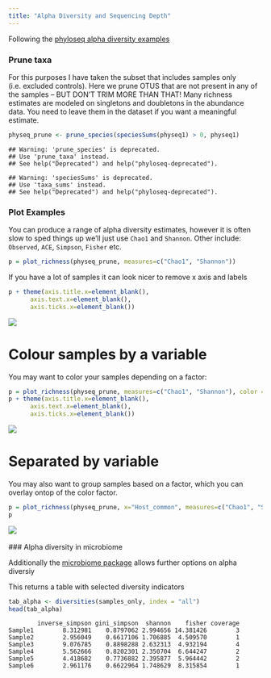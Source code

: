```yaml
---
title: "Alpha Diversity and Sequencing Depth"
---
```


Following the [phyloseq alpha diversity examples](https://joey711.github.io/phyloseq/plot_richness-examples.html)

### Prune taxa

For this purposes I have taken the subset that includes samples only (i.e. excluded controls). Here we prune OTUS that are not present in any of the samples – BUT DON’T TRIM MORE THAN THAT! Many richness estimates are modeled on singletons and doubletons in the abundance data. You need to leave them in the dataset if you want a meaningful estimate.

```r
physeq_prune <- prune_species(speciesSums(physeq1) > 0, physeq1)
```
```
## Warning: 'prune_species' is deprecated.
## Use 'prune_taxa' instead.
## See help("Deprecated") and help("phyloseq-deprecated").

## Warning: 'speciesSums' is deprecated.
## Use 'taxa_sums' instead.
## See help("Deprecated") and help("phyloseq-deprecated").

```
### Plot Examples

You can produce a range of alpha diversity estimates, however it is often slow to sped things up we'll just use `Chao1` and `Shannon`. Other include: `Observed`, `ACE`, `Simpson`, `Fisher` etc.

```r
p = plot_richness(physeq_prune, measures=c("Chao1", "Shannon"))
```

If you have a lot of samples it can look nicer to remove x axis and labels
```r
p + theme(axis.title.x=element_blank(),
      axis.text.x=element_blank(),
      axis.ticks.x=element_blank())
```

![](images/alpha-bw.png)

# Colour samples by a variable

You may want to color your samples depending on a factor:
```r
p = plot_richness(physeq_prune, measures=c("Chao1", "Shannon"), color = "Genus_Species")
p + theme(axis.title.x=element_blank(),
      axis.text.x=element_blank(),
      axis.ticks.x=element_blank())
```

![](images/alpha-col.png)

# Separated by variable

You may also want to group samples based on a factor, which you can overlay ontop of the color factor.

```r
p = plot_richness(physeq_prune, x="Host_common", measures=c("Chao1", "Shannon"), color = "Genus_Species")
p
```

![](images/alpha-col-sep.png)
<br></br>
### Alpha diversity in microbiome

Additionally the [microbiome package](http://microbiome.github.io/microbiome/Diversity.html) allows further options on alpha diversiy

This returns a table with selected diversity indicators
```r
tab_alpha <- diversities(samples_only, index = "all")
head(tab_alpha)
```
```
        inverse_simpson gini_simpson  shannon    fisher coverage
Sample1        8.312981    0.8797062 2.994656 14.381426        3
Sample2        2.956049    0.6617106 1.706885  4.509570        1
Sample3        9.076785    0.8898288 2.632313  4.932194        4
Sample4        5.562666    0.8202301 2.350704  6.644247        2
Sample5        4.418682    0.7736882 2.395877  5.964442        2
Sample6        2.961176    0.6622964 1.748629  8.315854        1
```



